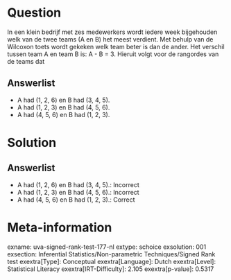 Question
========

In een klein bedrijf met zes medewerkers wordt iedere week bijgehouden
welk van de twee teams (A en B) het meest verdient. Met behulp van de
Wilcoxon toets wordt gekeken welk team beter is dan de ander. Het
verschil tussen team A en team B is: A - B = 3. Hieruit volgt voor de
rangordes van de teams dat

Answerlist
----------

* A had (1, 2, 6) en B had (3, 4, 5).
* A had (1, 2, 3) en B had (4, 5, 6).
* A had (4, 5, 6) en B had (1, 2, 3).

Solution
========

Answerlist
----------

* A had (1, 2, 6) en B had (3, 4, 5).: Incorrect
* A had (1, 2, 3) en B had (4, 5, 6).: Incorrect
* A had (4, 5, 6) en B had (1, 2, 3).: Correct

Meta-information
================
exname: uva-signed-rank-test-177-nl
extype: schoice
exsolution: 001
exsection: Inferential Statistics/Non-parametric Techniques/Signed Rank test
exextra[Type]: Conceptual
exextra[Language]: Dutch
exextra[Level]: Statistical Literacy
exextra[IRT-Difficulty]: 2.105
exextra[p-value]: 0.5317
